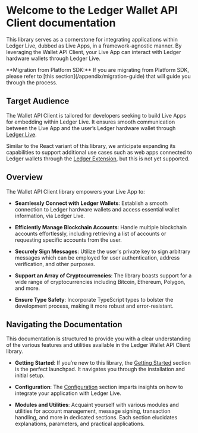 
# Welcome to the Ledger Wallet API Client documentation

This library serves as a cornerstone for integrating applications within Ledger Live, dubbed as Live Apps, in a framework-agnostic manner. By leveraging the Wallet API Client, your Live App can interact with Ledger hardware wallets through Ledger Live.

<Callout emoji="💡">
  **Migration from Platform SDK:** If you are migrating from Platform SDK, please refer to [this
  section](/appendix/migration-guide) that will
  guide you through the process.
</Callout>

## Target Audience

The Wallet API Client is tailored for developers seeking to build Live Apps for embedding within Ledger Live. It ensures smooth communication between the Live App and the user’s Ledger hardware wallet through [Ledger Live](https://www.ledger.com/ledger-live).

Similar to the React variant of this library, we anticipate expanding its capabilities to support additional use cases such as web apps connected to Ledger wallets through the [Ledger Extension](https://www.ledger.com/ledger-extension), but this is not yet supported.

## Overview

The Wallet API Client library empowers your Live App to:

- **Seamlessly Connect with Ledger Wallets**: Establish a smooth connection to Ledger hardware wallets and access essential wallet information, via Ledger Live.

- **Efficiently Manage Blockchain Accounts**: Handle multiple blockchain accounts effortlessly, including retrieving a list of accounts or requesting specific accounts from the user.

- **Securely Sign Messages**: Utilize the user's private key to sign arbitrary messages which can be employed for user authentication, address verification, and other purposes.

- **Support an Array of Cryptocurrencies**: The library boasts support for a wide range of cryptocurrencies including Bitcoin, Ethereum, Polygon, and more.

- **Ensure Type Safety**: Incorporate TypeScript types to bolster the development process, making it more robust and error-resistant.

## Navigating the Documentation

This documentation is structured to provide you with a clear understanding of the various features and utilities available in the Ledger Wallet API Client library.

- **Getting Started**: If you’re new to this library, the [Getting Started](./getting-started.md) section is the perfect launchpad. It navigates you through the installation and initial setup.

- **Configuration**: The [Configuration](./configuration.md) section imparts insights on how to integrate your application with Ledger Live.

- **Modules and Utilities**: Acquaint yourself with various modules and utilities for account management, message signing, transaction handling, and more in dedicated sections. Each section elucidates explanations, parameters, and practical applications.